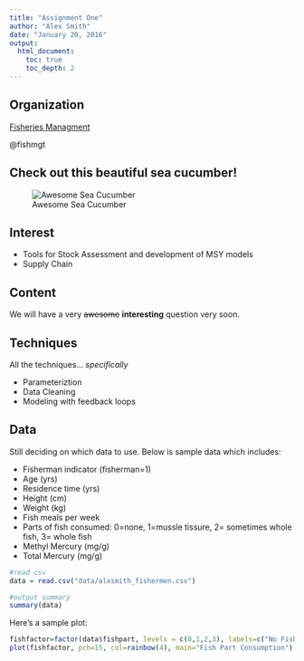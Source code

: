 ```yaml
---
title: "Assignment One"
author: "Alex Smith"
date: "January 20, 2016"
output: 
  html_document:
    toc: true
    toc_depth: 2
---
```

## Organization

[Fisheries Managment](http://github.com/fishmgt)

@fishmgt

## Check out this beautiful sea cucumber!

![Awesome Sea Cucumber](images/alxsmith_cucumber.png)

## Interest

- Tools for Stock Assessment and development of MSY models
- Supply Chain

## Content

We will have a very ~~awesome~~ **interesting** question very soon. 

## Techniques

All the techniques... *specifically*

- Parameteriztion
- Data Cleaning
- Modeling with feedback loops

## Data

Still deciding on which data to use. Below is sample data which includes:

* Fisherman indicator (fisherman=1)
* Age (yrs)
* Residence time (yrs)
* Height (cm)
* Weight (kg)
* Fish meals per week
* Parts of fish consumed:
   0=none, 1=mussle tissure, 2= sometimes whole fish, 3= whole fish
* Methyl Mercury (mg/g)
* Total Mercury (mg/g)

```r
#read csv
data = read.csv("data/alxsmith_fishermen.csv")

#output summary 
summary(data)
```

Here's a sample plot:

```r
fishfactor=factor(data$fishpart, levels = c(0,1,2,3), labels=c("No Fish", "Mussle Tissue", "Whole Fish\n(sometimes)", "Whole Fish"))
plot(fishfactor, pch=15, col=rainbow(4), main="Fish Part Consumption")
```

